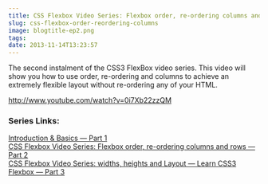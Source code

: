 ```yaml
---
title: CSS Flexbox Video Series: Flexbox order, re-ordering columns and rows — 2/6
slug: css-flexbox-order-reordering-columns
image: blogtitle-ep2.png
tags: 
date: 2013-11-14T13:23:57
---
```


The second instalment of the CSS3 FlexBox video series. This video will show you how to use order, re-ordering and columns to achieve an extremely flexible layout without re-ordering any of your HTML.

http://www.youtube.com/watch?v=0i7Xb22zzQM

<h3>Series Links:</h3>
<a href="http://wesbos.com/flexbox-basics/">Introduction & Basics — Part 1</a><br>
<a href="http://wesbos.com/css-flexbox-order-reordering-columns/">CSS Flexbox Video Series: Flexbox order, re-ordering columns and rows — Part 2</a><br>
<a href="http://wesbos.com/flexbox-widths-heights-and-layout-css/">CSS Flexbox Video Series: widths, heights and Layout — Learn CSS3 Flexbox — Part 3</a><br>